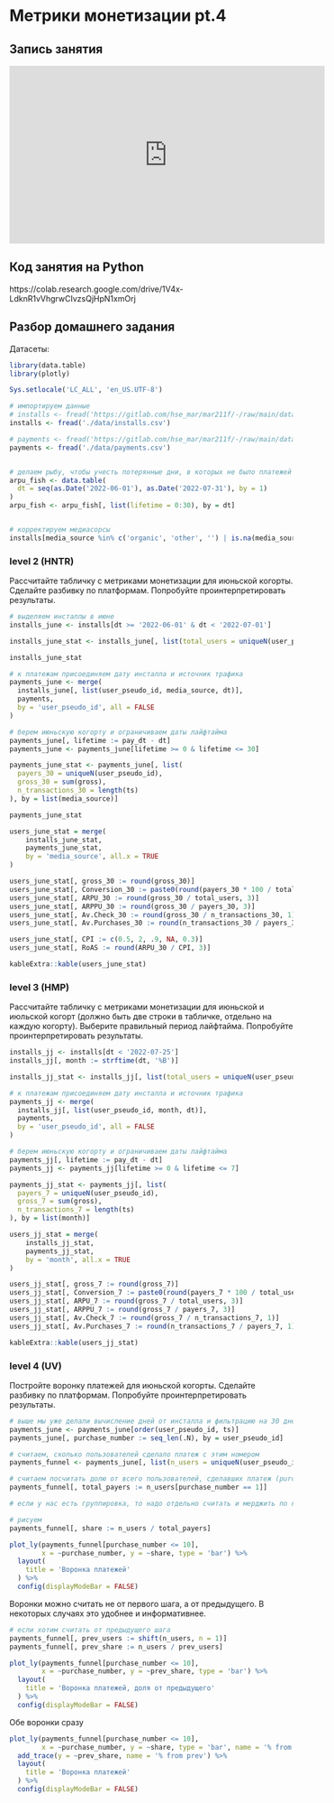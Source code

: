 # Метрики монетизации pt.4 {#c7_monetization}

## Запись занятия {-}

<iframe width="560" height="315" src="https://www.youtube.com/embed/3JY43wF9mVM?si=9DNqdaVefwRm6TmP" title="YouTube video player" frameborder="0" allow="accelerometer; autoplay; clipboard-write; encrypted-media; gyroscope; picture-in-picture; web-share" referrerpolicy="strict-origin-when-cross-origin" allowfullscreen></iframe>

## Код занятия на Python

https://colab.research.google.com/drive/1V4x-LdknR1vVhgrwCIvzsQjHpN1xmOrj


## Разбор домашнего задания

Датасеты:
```r
library(data.table)
library(plotly)

Sys.setlocale('LC_ALL', 'en_US.UTF-8')

# импортируем данные
# installs <- fread('https://gitlab.com/hse_mar/mar211f/-/raw/main/data/installs.csv')
installs <- fread('./data/installs.csv')

# payments <- fread('https://gitlab.com/hse_mar/mar211f/-/raw/main/data/payments_custom.csv')
payments <- fread('./data/payments.csv')


# делаем рыбу, чтобы учесть потерянные дни, в которых не было платежей
arpu_fish <- data.table(
  dt = seq(as.Date('2022-06-01'), as.Date('2022-07-31'), by = 1)
)
arpu_fish <- arpu_fish[, list(lifetime = 0:30), by = dt]


# корректируем медиасорсы
installs[media_source %in% c('organic', 'other', '') | is.na(media_source), media_source := 'organic']
```

### level 2 (HNTR)

Рассчитайте табличку с метриками монетизации для июньской когорты. Сделайте разбивку по платформам. Попробуйте проинтерпретировать результаты.

```r
# выделяем инсталлы в июне
installs_june <- installs[dt >= '2022-06-01' & dt < '2022-07-01']

installs_june_stat <- installs_june[, list(total_users = uniqueN(user_pseudo_id)), by = list(media_source)]

installs_june_stat
```

```r
# к платежам присоединяем дату инсталла и источник трафика
payments_june <- merge(
  installs_june[, list(user_pseudo_id, media_source, dt)],
  payments,  
  by = 'user_pseudo_id', all = FALSE
)

# берем июньскую когорту и ограничиваем даты лайфтайма
payments_june[, lifetime := pay_dt - dt]
payments_june <- payments_june[lifetime >= 0 & lifetime <= 30]

payments_june_stat <- payments_june[, list(
  payers_30 = uniqueN(user_pseudo_id), 
  gross_30 = sum(gross),
  n_transactions_30 = length(ts)
), by = list(media_source)]

payments_june_stat
```

```r
users_june_stat = merge(
    installs_june_stat,
    payments_june_stat,
    by = 'media_source', all.x = TRUE
)

users_june_stat[, gross_30 := round(gross_30)]
users_june_stat[, Conversion_30 := paste0(round(payers_30 * 100 / total_users, 1), '%')]
users_june_stat[, ARPU_30 := round(gross_30 / total_users, 3)]
users_june_stat[, ARPPU_30 := round(gross_30 / payers_30, 3)]
users_june_stat[, Av.Check_30 := round(gross_30 / n_transactions_30, 1)]
users_june_stat[, Av.Purchases_30 := round(n_transactions_30 / payers_30, 1)]

users_june_stat[, CPI := c(0.5, 2, .9, NA, 0.3)]
users_june_stat[, RoAS := round(ARPU_30 / CPI, 3)]

kableExtra::kable(users_june_stat)
```




### level 3 (HMP)

Рассчитайте табличку с метриками монетизации для июньской и июльской когорт (должно быть две строки в табличке, отдельно на каждую когорту). Выберите правильный период лайфтайма. Попробуйте проинтерпретировать результаты.

```r
installs_jj <- installs[dt < '2022-07-25']
installs_jj[, month := strftime(dt, '%B')]

installs_jj_stat <- installs_jj[, list(total_users = uniqueN(user_pseudo_id)), by = list(month)]

# к платежам присоединяем дату инсталла и источник трафика
payments_jj <- merge(
  installs_jj[, list(user_pseudo_id, month, dt)],
  payments,  
  by = 'user_pseudo_id', all = FALSE
)

# берем июньскую когорту и ограничиваем даты лайфтайма
payments_jj[, lifetime := pay_dt - dt]
payments_jj <- payments_jj[lifetime >= 0 & lifetime <= 7]

payments_jj_stat <- payments_jj[, list(
  payers_7 = uniqueN(user_pseudo_id), 
  gross_7 = sum(gross),
  n_transactions_7 = length(ts)
), by = list(month)]

users_jj_stat = merge(
    installs_jj_stat,
    payments_jj_stat,
    by = 'month', all.x = TRUE
)

users_jj_stat[, gross_7 := round(gross_7)]
users_jj_stat[, Conversion_7 := paste0(round(payers_7 * 100 / total_users, 1), '%')]
users_jj_stat[, ARPU_7 := round(gross_7 / total_users, 3)]
users_jj_stat[, ARPPU_7 := round(gross_7 / payers_7, 3)]
users_jj_stat[, Av.Check_7 := round(gross_7 / n_transactions_7, 1)]
users_jj_stat[, Av.Purchases_7 := round(n_transactions_7 / payers_7, 1)]

kableExtra::kable(users_jj_stat)
```





### level 4 (UV)

Постройте воронку платежей для июньской когорты. Сделайте разбивку по платформам. Попробуйте проинтерпретировать результаты.
```r
# выше мы уже делали вычисление дней от инсталла и фильтрацию на 30 дней
payments_june <- payments_june[order(user_pseudo_id, ts)]
payments_june[, purchase_number := seq_len(.N), by = user_pseudo_id]

# считаем, сколько пользователей сделало платеж с этим номером
payments_funnel <- payments_june[, list(n_users = uniqueN(user_pseudo_id)), keyby = purchase_number]

# считаем посчитать долю от всего пользователей, сделавших платеж (purchase_number == 1)
payments_funnel[, total_payers := n_users[purchase_number == 1]]

# если у нас есть группировка, то надо отдельно считать и мерджить по ключу

# рисуем
payments_funnel[, share := n_users / total_payers]

plot_ly(payments_funnel[purchase_number <= 10], 
        x = ~purchase_number, y = ~share, type = 'bar') %>%
  layout(
    title = 'Воронка платежей'
  ) %>%
  config(displayModeBar = FALSE)  

```

Воронки можно считать не от первого шага, а от предыдущего. В некоторых случаях это удобнее и информативнее.
```r
# если хотим считать от предыдущего шага
payments_funnel[, prev_users := shift(n_users, n = 1)]
payments_funnel[, prev_share := n_users / prev_users]

plot_ly(payments_funnel[purchase_number <= 10], 
        x = ~purchase_number, y = ~prev_share, type = 'bar') %>%
  layout(
    title = 'Воронка платежей, доля от предыдущего'
  ) %>%
  config(displayModeBar = FALSE)
```


Обе воронки сразу
```r
plot_ly(payments_funnel[purchase_number <= 10], 
        x = ~purchase_number, y = ~share, type = 'bar', name = '% from payers') %>%
  add_trace(y = ~prev_share, name = '% from prev') %>%
  layout(
    title = 'Воронка платежей'
  ) %>%
  config(displayModeBar = FALSE)  
```








